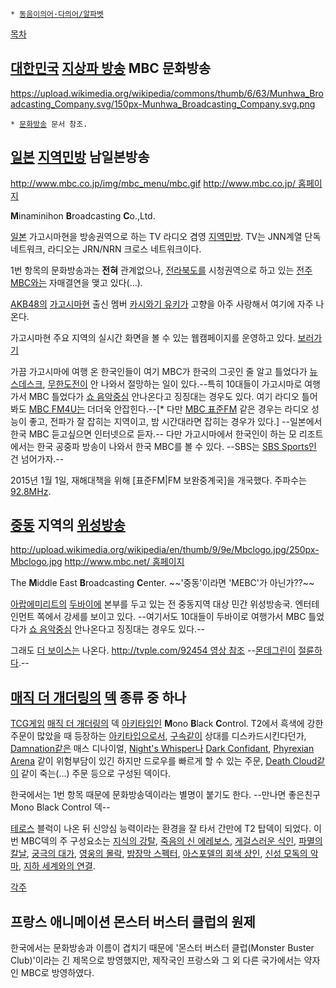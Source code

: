  * [[동음이의어·다의어/알파벳]]

[[목차]]
== [[대한민국]] [[지상파 방송]] MBC 문화방송 ==
https://upload.wikimedia.org/wikipedia/commons/thumb/6/63/Munhwa_Broadcasting_Company.svg/150px-Munhwa_Broadcasting_Company.svg.png
 * [[문화방송]] 문서 참조.

== [[일본]] [[지역민방]] 남일본방송 ==
http://www.mbc.co.jp/img/mbc_menu/mbc.gif
[[http://www.mbc.co.jp/ 홈페이지]]

'''M'''inaminihon '''B'''roadcasting '''C'''o.,Ltd.

[[일본]] 가고시마현을 방송권역으로 하는 TV 라디오 겸영 [[지역민방]]. TV는 JNN계열 단독 네트워크, 라디오는 JRN/NRN 크로스 네트워크이다.

1번 항목의 문화방송과는 '''전혀''' 관계없으나, [[전라북도]]를 시청권역으로 하고 있는 [[전주MBC]]와는 자매결연을 맺고 있다(…).

[[AKB48]]의 [[가고시마]]현 출신 멤버 [[카시와기 유키]]가 고향을 아주 사랑해서 여기에 자주 나온다.

가고시마현 주요 지역의 실시간 화면을 볼 수 있는 웹캠페이지를 운영하고 있다. [http://www.mbc.co.jp/web-cam 보러가기]

가끔 가고시마에 여행 온 한국인들이 여기 MBC가 한국의 그곳인 줄 알고 틀었다가 [[뉴스데스크]], [[무한도전]]이 안 나와서 절망하는 일이 있다.--특히 10대들이 가고시마로 여행가서 MBC 틀었다가 [[쇼 음악중심]] 안나온다고 징징대는 경우도 있다. 여기 라디오 틀어봐도 [[MBC FM4U]]는 더더욱 안잡힌다.--[* 다만 [[MBC 표준FM]] 같은 경우는 라디오 성능이 좋고, 전파가 잘 잡히는 지역이고, 밤 시간대라면 잡히는 경우가 있다.] --일본에서 한국 MBC 듣고싶으면 인터넷으로 듣자.-- 다만 가고시마에서 한국인이 하는 모 리조트에서는 한국 공중파 방송이 나와서 한국 MBC를 볼 수 있다. --SBS는 [[SBS Sports]]인 건 넘어가자.--

2015년 1월 1일, 재해대책을 위해 [표준FM|FM 보완중계국]을 개국했다. 주파수는 [http://www.mbc.co.jp/radio/fm/index.html 92.8MHz].
== [[중동]] 지역의 [[위성방송]] ==
http://upload.wikimedia.org/wikipedia/en/thumb/9/9e/Mbclogo.jpg/250px-Mbclogo.jpg
[[http://www.mbc.net/ 홈페이지]]

The '''M'''iddle East '''B'''roadcasting '''C'''enter. ~~'중동'이라면 'MEBC'가 아닌가??~~

[[아랍에미리트]]의 [[두바이]]에 본부를 두고 있는 전 중동지역 대상 민간 위성방송국. 엔터테인먼트 쪽에서 강세를 보이고 있다. --여기서도 10대들이 두바이로 여행가서 MBC 틀었다가 [[쇼 음악중심]] 안나온다고 징징대는 경우도 있다.--

그래도 [[더 보이스]]는 나온다. [[http://tvple.com/92454 영상 참조]] --[[몬데그린]]이 [[절륜]]하다.--

== [[매직 더 개더링]]의 [[덱]] 종류 중 하나 ==
[[TCG]]게임 [[매직 더 개더링]]의 덱 [[아키타입]]인 '''M'''ono '''B'''lack '''C'''ontrol. T2에서 흑색에 강한 주문이 많았을 때 등장하는 [[아키타입]]으로서, [[구속]]같이 상대를 디스카드시킨다던가, [[Damnation]]같은 매스 디나이얼, [[Night's Whisper]]나 [[Dark Confidant]], [[Phyrexian Arena]] 같이 위험부담이 있긴 하지만 드로우를 빠르게 할 수 있는 주문, [[Death Cloud]]같이 같이 죽는(...) 주문 등으로 구성된 덱이다.

한국에서는 1번 항목 때문에 문화방송덱이라는 별명이 붙기도 한다. --만나면 좋은친구 Mono Black Control 덱--

[[테로스]] 블럭이 나온 뒤 신앙심 능력이라는 환경을 잘 타서 간만에 T2 탑덱이 되었다. 이번 MBC덱의 주 구성요소는 [[지식의 강탈]], [[죽음의 신 에레보스]], [[게걸스러운 식인]], [[파멸의 칼날]], [[궁극의 대가]], [[영웅의 몰락]], [[밤장막 스펙터]], [[아스포델의 회색 상인]], [[신성 모독의 악마]], [[지하 세계와의 연결]].

[[각주]]

== 프랑스 애니메이션 몬스터 버스터 클럽의 원제 ==
한국에서는 문화방송과 이름이 겹치기 때문에 '몬스터 버스터 클럽(Monster Buster Club)'이라는 긴 제목으로 방영했지만, 제작국인 프랑스와 그 외 다른 국가에서는 약자인 MBC로 방영하였다.
